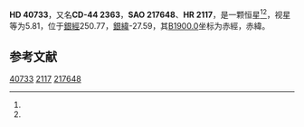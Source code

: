 {{Starbox begin
| name = HD 40733
}}
{{Starbox observe
| epoch = [[J2000.0|J2000.0]]
| constell = {{星座名待查}}<ref name=SIMBAD>{{cite web
 | url=http://simbad.u-strasbg.fr/simbad/sim-id?Ident=HR+2117
 | title =Pulsating variable Star
 | publisher=Centre de Données astronomiques de Strasbourg
 | work=SIMBAD
 | accessdate=2012-07-13}}</ref><ref name=DATA>{{cite web
 | url=http://vizier.u-strasbg.fr/viz-bin/VizieR-5?-out.add=.&-source=5050&-corr=PK=HR&-out.max=9999&HR=2117
 | title=VizieR Detailed Page
 | accessdate=2012-07-13
 | archive-date=2019-02-16
 | archive-url=https://web.archive.org/web/20190216111519/http://vizier.u-strasbg.fr/viz-bin/VizieR-5?-out.add=.&-source=5050&-corr=PK=HR&-out.max=9999&HR=2117
 | dead-url=no
 }}</ref>
| 星官 = 
| ra = {{RA|5|58|37.6}}<ref name=SIMBAD /><ref name=DATA />
| dec = {{DEC|-44|2|4}}<ref name=SIMBAD /><ref name=DATA />
| appmag_v = 5.81<ref name=SIMBAD /><ref name=DATA />
}}
{{Starbox character
| class = G8II<ref name=SIMBAD /><ref name=DATA />
| b-v = 1.07<ref name=SIMBAD /><ref name=DATA />
| u-b = 0.87<ref name=SIMBAD /><ref name=DATA />
| r-i = <ref name=SIMBAD /><ref name=DATA />
| variable = 
}}
{{Starbox astrometry
| radial_v = 0.87
| prop_mo_ra = 12
| parallax = 
| p_error = 
}}
{{Starbox catalog
| names =CD-44 2363，[[SAO星表|SAO]] 217648，[[HD星表|HD]] 40733，[[HR星表|HR]] 2117}}
{{Starbox reference |Simbad=HR+2117}}
{{Starbox end}}

'''HD 40733'''，又名'''CD-44 2363'''，'''SAO 217648'''、'''HR 2117'''，是一颗恒星<ref name=SIMBAD /><ref name=DATA />，视星等为5.81，位于[[銀道座標系|銀經]]250.77，[[銀道座標系|銀緯]]-27.59，其[[B1900.0|B1900.0]]坐标为赤經{{RA|5|55|39.5}}，赤緯{{DEC|-44|-27.59|30}}。

== 参考文献 ==
{{reflist}}

{{star-stub}}

[[Category:HD和HDE天體|40733]]
[[Category:HR天體|2117]]
[[Category:SAO天體|217648]]